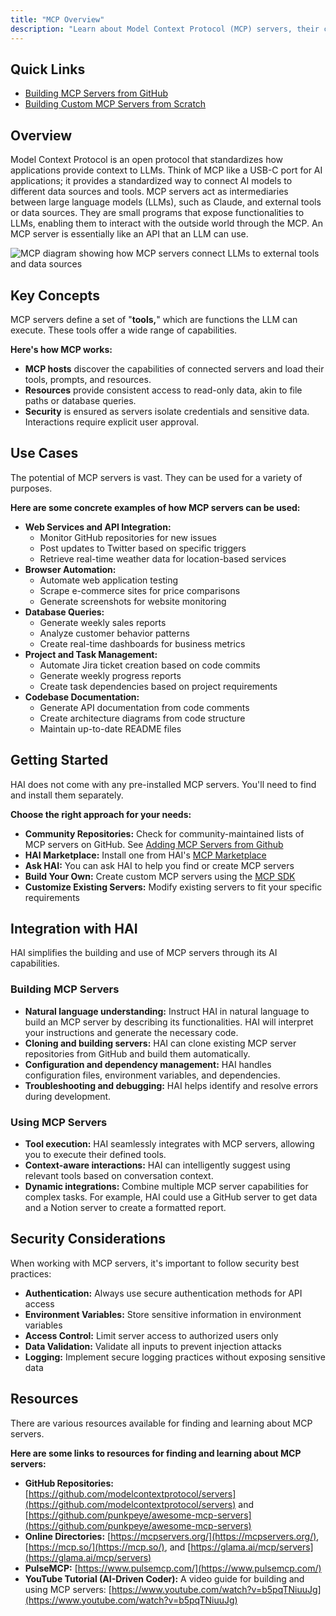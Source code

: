 ```yaml
---
title: "MCP Overview"
description: "Learn about Model Context Protocol (MCP) servers, their capabilities, and how HAI can help build and use them. MCP standardizes how applications provide context to LLMs, acting like a USB-C port for AI applications."
---
```


## Quick Links

- [Building MCP Servers from GitHub](/mcp/adding-mcp-servers-from-github)
- [Building Custom MCP Servers from Scratch](/mcp/mcp-server-development-protocol)

## Overview

Model Context Protocol is an open protocol that standardizes how applications provide context to LLMs. Think of MCP like a USB-C port for AI applications; it provides a standardized way to connect AI models to different data sources and tools. MCP servers act as intermediaries between large language models (LLMs), such as Claude, and external tools or data sources. They are small programs that expose functionalities to LLMs, enabling them to interact with the outside world through the MCP. An MCP server is essentially like an API that an LLM can use.

<Frame>
	<img
		src="https://storage.googleapis.com/cline_public_images/docs/assets/mcp-diagram.png"
		alt="MCP diagram showing how MCP servers connect LLMs to external tools and data sources"
	/>
</Frame>

## Key Concepts

MCP servers define a set of "**tools,**" which are functions the LLM can execute. These tools offer a wide range of capabilities.

**Here's how MCP works:**

- **MCP hosts** discover the capabilities of connected servers and load their tools, prompts, and resources.
- **Resources** provide consistent access to read-only data, akin to file paths or database queries.
- **Security** is ensured as servers isolate credentials and sensitive data. Interactions require explicit user approval.

## Use Cases

The potential of MCP servers is vast. They can be used for a variety of purposes.

**Here are some concrete examples of how MCP servers can be used:**

- **Web Services and API Integration:**
    - Monitor GitHub repositories for new issues
    - Post updates to Twitter based on specific triggers
    - Retrieve real-time weather data for location-based services
- **Browser Automation:**
    - Automate web application testing
    - Scrape e-commerce sites for price comparisons
    - Generate screenshots for website monitoring
- **Database Queries:**
    - Generate weekly sales reports
    - Analyze customer behavior patterns
    - Create real-time dashboards for business metrics
- **Project and Task Management:**
    - Automate Jira ticket creation based on code commits
    - Generate weekly progress reports
    - Create task dependencies based on project requirements
- **Codebase Documentation:**
    - Generate API documentation from code comments
    - Create architecture diagrams from code structure
    - Maintain up-to-date README files

## Getting Started

HAI does not come with any pre-installed MCP servers. You'll need to find and install them separately.

**Choose the right approach for your needs:**

- **Community Repositories:** Check for community-maintained lists of MCP servers on GitHub. See [Adding MCP Servers from Github](/mcp/adding-mcp-servers-from-github)
- **HAI Marketplace:** Install one from HAI's [MCP Marketplace](/mcp/mcp-marketplace)
- **Ask HAI:** You can ask HAI to help you find or create MCP servers
- **Build Your Own:** Create custom MCP servers using the [MCP SDK](https://github.com/modelcontextprotocol/)
- **Customize Existing Servers:** Modify existing servers to fit your specific requirements

## Integration with HAI

HAI simplifies the building and use of MCP servers through its AI capabilities.

### Building MCP Servers

- **Natural language understanding:** Instruct HAI in natural language to build an MCP server by describing its functionalities. HAI will interpret your instructions and generate the necessary code.
- **Cloning and building servers:** HAI can clone existing MCP server repositories from GitHub and build them automatically.
- **Configuration and dependency management:** HAI handles configuration files, environment variables, and dependencies.
- **Troubleshooting and debugging:** HAI helps identify and resolve errors during development.

### Using MCP Servers

- **Tool execution:** HAI seamlessly integrates with MCP servers, allowing you to execute their defined tools.
- **Context-aware interactions:** HAI can intelligently suggest using relevant tools based on conversation context.
- **Dynamic integrations:** Combine multiple MCP server capabilities for complex tasks. For example, HAI could use a GitHub server to get data and a Notion server to create a formatted report.

## Security Considerations

When working with MCP servers, it's important to follow security best practices:

- **Authentication:** Always use secure authentication methods for API access
- **Environment Variables:** Store sensitive information in environment variables
- **Access Control:** Limit server access to authorized users only
- **Data Validation:** Validate all inputs to prevent injection attacks
- **Logging:** Implement secure logging practices without exposing sensitive data

## Resources

There are various resources available for finding and learning about MCP servers.

**Here are some links to resources for finding and learning about MCP servers:**

- **GitHub Repositories:** [https://github.com/modelcontextprotocol/servers](https://github.com/modelcontextprotocol/servers) and [https://github.com/punkpeye/awesome-mcp-servers](https://github.com/punkpeye/awesome-mcp-servers)
- **Online Directories:** [https://mcpservers.org/](https://mcpservers.org/), [https://mcp.so/](https://mcp.so/), and [https://glama.ai/mcp/servers](https://glama.ai/mcp/servers)
- **PulseMCP:** [https://www.pulsemcp.com/](https://www.pulsemcp.com/)
- **YouTube Tutorial (AI-Driven Coder):** A video guide for building and using MCP servers: [https://www.youtube.com/watch?v=b5pqTNiuuJg](https://www.youtube.com/watch?v=b5pqTNiuuJg)
